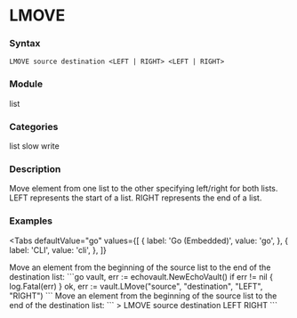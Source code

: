 
# LMOVE

### Syntax
```
LMOVE source destination <LEFT | RIGHT> <LEFT | RIGHT>
```

### Module
<span className="acl-category">list</span>

### Categories 
<span className="acl-category">list</span>
<span className="acl-category">slow</span>
<span className="acl-category">write</span>

### Description 
Move element from one list to the other specifying left/right for both lists.
LEFT represents the start of a list. RIGHT represents the end of a list.

### Examples

<Tabs
  defaultValue="go"
  values={[
    { label: 'Go (Embedded)', value: 'go', },
    { label: 'CLI', value: 'cli', },
  ]}
>
  <TabItem value="go">
    Move an element from the beginning of the source list to the end of the destination list:
    ```go
    vault, err := echovault.NewEchoVault()
    if err != nil {
      log.Fatal(err)
    }
    ok, err := vault.LMove("source", "destination", "LEFT", "RIGHT")
    ```
  </TabItem>
  <TabItem value="cli">
    Move an element from the beginning of the source list to the end of the destination list:
    ```
    > LMOVE source destination LEFT RIGHT
    ```
  </TabItem>
</Tabs>
